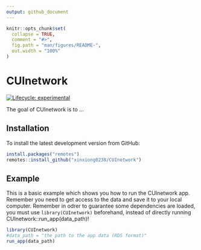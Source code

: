 ```yaml
---
output: github_document
---
```


<!-- README.md is generated from README.Rmd. Please edit that file -->

```r
knitr::opts_chunk$set(
  collapse = TRUE,
  comment = "#>",
  fig.path = "man/figures/README-",
  out.width = "100%"
)
```

# CUInetwork

<!-- badges: start -->
[![Lifecycle: experimental](https://img.shields.io/badge/lifecycle-experimental-orange.svg)](https://lifecycle.r-lib.org/articles/stages.html#experimental)
<!-- badges: end -->

The goal of CUInetwork is to ...

## Installation

To install the latest development version from GitHub:

``` r
install.packages("remotes")
remotes::install_github("xinxiong0238/CUInetwork")
```

## Example

This is a basic example which shows you how to run the CUInetwork app. Remember you need to get access to the data and save it to your local computer. Remember in odrer to guarantee some dependencies are loaded, you must use `library(CUInetwork)` beforehand, instead of directly running CUInetwork::run_app(data_path)!

```r

library(CUInetwork)
#data_path = "the path to the app data (RDS format)"
run_app(data_path)
```
